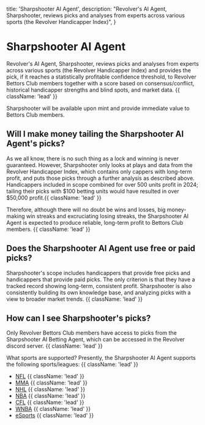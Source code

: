   title: 'Sharpshooter AI Agent',
  description:
    "Revolver's AI Agent, Sharpshooter, reviews picks and analyses from experts across various sports (the Revolver Handicapper Index)",
}

# Sharpshooter AI Agent

Revolver's AI Agent, Sharpshooter, reviews picks and analyses from experts across various sports (the Revolver Handicapper Index) and provides the pick, if it reaches a statistically profitable confidence threshold, to Revolver Bettors Club members together with a score based on consensus/conflict, historical handicapper strengths and blind spots, and market data.  {{ className: 'lead' }}

<Note>
  Sharpshooter will be available upon mint and provide immediate value to Bettors Club members.
</Note>

## Will I make money tailing the Sharpshooter AI Agent's picks?

As we all know, there is no such thing as a lock and winning is never guaranteed. However, Sharpshooter only looks at plays and data from the Revolver Handicapper Index, which contains only cappers with long-term profit, and puts those picks through a further analysis as described above. Handicappers included in scope combined for over 500 units profit in 2024; tailing their picks with $100 betting units would have resulted in over $50,000 profit.{{ className: 'lead' }}

Therefore, although there will no doubt be wins and losses, big money-making win streaks and excruciating losing streaks, the Sharpshooter AI Agent is expected to produce reliable, long-term profit to Bettors Club members. {{ className: 'lead' }}

## Does the Sharpshooter AI Agent use free or paid picks? 

Sharpshooter's scope includes handicappers that provide free picks and handicappers that provide paid picks. The only criterion is that they have a tracked record showing long-term, consistent profit. Sharpshooter is also consistently building its own knowledge base, and analyzing picks with a view to broader market trends. {{ className: 'lead' }}


## How can I see Sharpshooter's picks? 

Only Revolver Bettors Club members have access to picks from the Sharpshooter AI Betting Agent, which can be accessed in the Revolver discord server. {{ className: 'lead' }}

What sports are supported? Presently, the Sharpshooter AI Agent supports the following sports/leagues: {{ className: 'lead' }}

- [NFL](#) {{ className: 'lead' }}
- [MMA](#) {{ className: 'lead' }}
- [NHL](#) {{ className: 'lead' }}
- [NBA](#) {{ className: 'lead' }}
- [CFL](#) {{ className: 'lead' }}
- [WNBA](#) {{ className: 'lead' }}
- [eSports](#) {{ className: 'lead' }}
